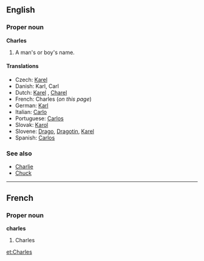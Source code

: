 ==English==
===Proper noun===
'''Charles'''
#A man's or boy's name.

====Translations====
{{top}}
*Czech: [[Karel#Czech|Karel]] {{m}}
*Danish: Karl, Carl
*Dutch: [[Karel]] {{m}}, [[Charel]] {{m}}
*French: Charles (''on this page'')
*German: [[Karl]]
*Italian: [[Carlo]]
*Portuguese: [[Carlos]] {{m}}
*Slovak: [[Karol#Slovak|Karol]] {{m}}
*Slovene: [[Drago]], [[Dragotin]], [[Karel]]
*Spanish: [[Carlos]] {{m}}
{{bottom}}

===See also===
*[[Charlie]]
*[[Chuck]]

----

==French==
===Proper noun===
'''charles'''
# Charles

[[et:Charles]]